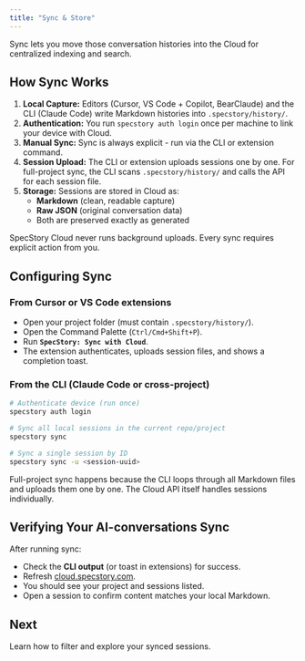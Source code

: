 ```yaml
---
title: "Sync & Store"
---
```



Sync lets you move those conversation histories into the Cloud for centralized indexing and search.

## How Sync Works

1. **Local Capture:** Editors (Cursor, VS Code + Copilot, BearClaude) and the CLI (Claude Code) write Markdown histories into `.specstory/history/`.
2. **Authentication:** You run `specstory auth login` once per machine to link your device with Cloud.
3. **Manual Sync:** Sync is always explicit - run via the CLI or extension command.
4. **Session Upload:** The CLI or extension uploads sessions one by one. For full-project sync, the CLI scans `.specstory/history/` and calls the API for each session file.
5. **Storage:** Sessions are stored in Cloud as:
   - **Markdown** (clean, readable capture)
   - **Raw JSON** (original conversation data)
   - Both are preserved exactly as generated

<Info>
SpecStory Cloud never runs background uploads. Every sync requires explicit action from you.
</Info>

## Configuring Sync

### From Cursor or VS Code extensions

- Open your project folder (must contain `.specstory/history/`).
- Open the Command Palette (`Ctrl/Cmd+Shift+P`).
- Run **`SpecStory: Sync with Cloud`**.
- The extension authenticates, uploads session files, and shows a completion toast.

### From the CLI (Claude Code or cross-project)

```bash
# Authenticate device (run once)
specstory auth login

# Sync all local sessions in the current repo/project
specstory sync

# Sync a single session by ID
specstory sync -u <session-uuid>
```

<Note>
Full-project sync happens because the CLI loops through all Markdown files and uploads them one by one. The Cloud API itself handles sessions individually.
</Note>

## Verifying Your AI-conversations Sync

After running sync:

* Check the **CLI output** (or toast in extensions) for success.
* Refresh [cloud.specstory.com](https://cloud.specstory.com).
* You should see your project and sessions listed.
* Open a session to confirm content matches your local Markdown.


## Next

<CardGroup>
  <Card title="Search & Organization" icon="magnifying-glass" href="/cloud/search-and-organization">
    Learn how to filter and explore your synced sessions.
  </Card>
</CardGroup>

